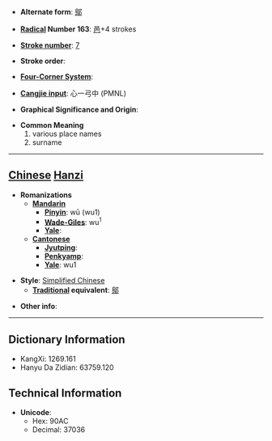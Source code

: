 * '''Alternate form''': [[鄔]]

* '''[[Wiktionary:Chinese radical index| Radical]] Number 163''': [[Wiktionary:Chinese radical index 邑|邑]]+4 strokes

* '''[[Wiktionary:Chinese total strokes index|Stroke number]]''': [[Wiktionary:Chinese total strokes index 7|7]]

* '''Stroke order''': 

* '''[[Wiktionary:Chinese four corner index|Four-Corner System]]''': 

* '''[[Wiktionary:Chinese Cangjie index|Cangjie input]]''': 心一弓中 (PMNL)

* '''Graphical Significance and Origin''': 

* '''Common Meaning'''
*#various place names
*# surname


----

== [[Chinese]] [[Hanzi]] ==

* '''Romanizations'''
** '''[[Mandarin]]'''
*** '''[[Pinyin]]''': wū (wu1)
*** '''[[Wade-Giles]]''': wu<sup>1</sup>
*** '''[[Yale]]''': 
** '''[[Cantonese]]'''
*** '''[[Jyutping]]''':
*** '''[[Penkyamp]]''': 
*** '''[[Yale]]''': wu1

* '''Style''': [[Simplified Chinese]] 
** '''[[Traditional Chinese|Traditional]] equivalent''': [[鄔]]

* '''Other info''': 

----

== Dictionary Information ==

* KangXi: 1269.161
* Hanyu Da Zidian: 63759.120

== Technical Information ==

* '''Unicode''':
** Hex: 90AC
** Decimal: 37036
